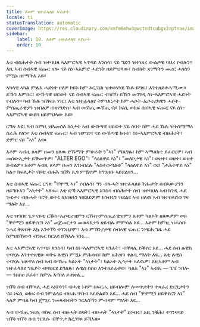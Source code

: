 ```yaml
---
title: እቶም ዝተፈላለዩ ኣነነታት
locale: ti
statusTranslation: automatic
coverImage: https://res.cloudinary.com/xmfm6mhw3gwctndtcubgx2rptnae/image/upload/v1740468922/small_cover_tratado_de_psicologia_revolucionaria_a4c0dca4e0.webp
sidebar:
    label: 10. እቶም ዝተፈላለዩ ኣነነታት
    order: 10
---
```

እቲ ብስሕተት ሰብ ዝተባህለ ኣእምሮኣዊ ኣጥባይ እንስሳ፣ ናይ ግድን ዝተነጸረ ውልቃዊ ባህሪ የብሉን። እዚ ኣብ ሰብኣዊ ፍጡር ዘሎ ናይ ስነ-ኣእምሮ ሓድነት ዘይምህላው፣ ስብከት ጸገማትን መሪር ሓጎስን ምዃኑ ዘየማትእ እዩ።

ኣካላዊ ኣካል ምሉእ ሓድነት ዘለዎ ኮይኑ ከም ኦርጋኒክ ዝተወሃሃደ ኹሉ ይዓዪ፣ እንተዘይተሓሚሙ። ይኹን እምበር፣ ውሽጣዊ ህይወት ናይ ሰብኣዊ ፍጡር ብዝኾነ ይኹን መንገዲ ስነ-ኣእምሮኣዊ ሓድነት የብሉን። ካብ ኹሉ ዝኸፍአ ነገር፣ እቲ ዝተፈላለየ ትምህርታት ከም ሓሶት-ኤሶቴሪካዊን ሓሶት-ምስጢራዊያን ዝብልዎ ብዘየገድስ፣ ኣብ ውሽጢ ዉሽጢ ናይ ነፍሲ ወከፍ ሰብኣዊ ፍጡር ናይ ስነ-ኣእምሮኣዊ ውደባ ዘይምህላው እዩ።

ርግጽ እዩ፣ ኣብ ከምዚ ዝኣመሰለ ኩነታት ኣብ ውሽጣዊ ህይወት ናይ ሰባት ከም ሓደ ኹሉ ዝተሰማማዕ ስራሕ የለን። እቲ ሰብኣዊ ፍጡር፣ ኣብ ዝምድና ናይ ውሽጣዊ ኩነቱ፣ ስነ-ኣእምሮኣዊ ብዙሕነት፣ ድምር ናይ "ኣነ" እዩ።

እቶም ኣብዚ ጸላም ዘመን ዘለዉ ድኹማት ምሁራት ን"ኣነ" የገልግሉ፣ ከም ኣማልክቲ ይፈርህዎ፣ ኣብ መሰውኢታት ይቕመጥዎ፣ "ALTER EGO"፣ "ላዕለዋይ ኣነ"፣ "መለኮታዊ ኣነ"፣ ወዘተ፣ ወዘተ፣ ወዘተ ይብልዎ። እቶም ኣብዚ ጸላም ዘመን እንነብረሉ "ኣስተውዓልቲ" "ላዕለዋይ ኣነ" ወይ "ታሕተዋይ ኣነ" ክልተ ክፍሊታት ናይቲ ብዙሕ ዝኾነ ኢጎ ምዃኖም ክግንዘቡ ኣይደልዩን...

እቲ ሰብኣዊ ፍጡር ርግጽ "ቐዋሚ ኣነ" የብሉን፣ ግን ብዙሓት ዝተፈላለዩ ትሑታት ሰብኣውያንን ዘይግቡእን "ኣነታት" ኣለዉ። እቲ ድኻ ኣእምሮኣዊ እንስሳ ብስሕተት ሰብ ዝተባህለ ኣብ ክንዲ ሓደ ጐይታ፣ ብዙሓት ባሮት ወትሩ ክእዝዙን ዝደለይዎም ክገብሩን ዝደልዩ ኣብ ዘለዉ ኣብ ዝተበላሸወ ገዛ ማለት እዩ...

እቲ ዝዓበየ ጌጋ ናይቲ ርኹስ-ኤሶቴሪዝምን ርኹስ-ምስጢራዊዝምን እቶም ካልኦት ዘለዉዎም ወይ "ቐዋሚን ዘይቕየርን ኣነ" መጀመርታን መወዳእታን ዘይብሉ ምምሳል እዩ... እቶም ከምዚ ዝሓስቡ ንሓደ ቅጽበት እኳ እንተኾነ ተገንዚቦም፣ እቲ ምኽንያታዊ ሰብኣዊ ፍጡር ንነዊሕ ግዜ ሓደ ከምዘይኸውን ብንጹር ክርእዩ ይኽእሉ ነበሩ...

እቲ ኣእምሮኣዊ ኣጥባይ እንስሳ፣ ካብ ስነ-ኣእምሮኣዊ ኣንፈት፣ ብቐጻሊ ይቕየር እዩ... ሓደ ሰብ ሉዊስ ተባሂሉ እንተተጸዊዑ ወትሩ ሉዊስ ምዃኑ ምሕሳብ፣ ከም ዘሕዝን ቀልዲ ማለት እዩ... እቲ ሉዊስ ተባሂሉ ዝጽዋዕ ሰብ ኣብ ውሽጡ ካልኦት "ኣነታት"፣ ካልኦት ኢጎታት ኣለዉዎ፣ እዚኣቶም ኣብ ዝተፈላለዩ ግዜያት ብባህርዩ ይገልጹ፣ ሉዊስ ስስዐ እንተዘይፈተወ፣ ካልእ "ኣነ" ኣብኡ — ፔፔ ንበሎ — ንስስዐ ይፈቱ፣ ከምኡ እናበለ ይቀጽል...

ዝኾነ ሰብ ብቐጻሊ ሓደ ኣይኮነን፤ ብሓቂ ነቶም ስፍርሒ ዘይብሎም ለውጥታትን ተጻራሪ ድርጊታትን ናይ ነፍሲ ወከፍ ሰብ ንምልላይ ብዙሕ ጥበብ ኣየድልይን እዩ... ሓደ ሰብ "ቐዋሚን ዘይቕየርን ኣነ" ኣለዎ ምባል ካብ ጀሚሩ ንመጻብብትን ንርእስኻን ምብዳም ማለት እዩ...

ኣብ ውሽጢ ነፍሲ ወከፍ ሰብ ብዙሓት ሰባት፣ ብዙሓት "ኣነታት" ይነብሩ፣ እዚ ንቑሕ፣ ተገንዛባይ ዝኾነ ዝኾነ ሰብ ንርእሱ ብቐጥታ ክረጋገጾ ይኽእል።

